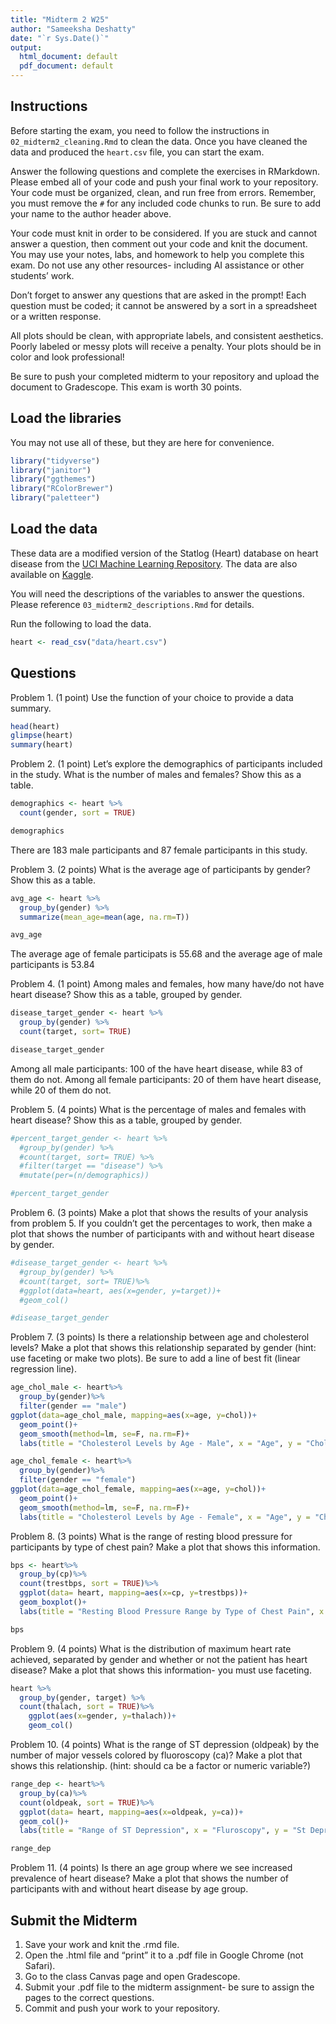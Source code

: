 ```yaml
---
title: "Midterm 2 W25"
author: "Sameeksha Deshatty"
date: "`r Sys.Date()`"
output:
  html_document: default
  pdf_document: default
---
```


## Instructions
Before starting the exam, you need to follow the instructions in `02_midterm2_cleaning.Rmd` to clean the data. Once you have cleaned the data and produced the `heart.csv` file, you can start the exam.  

Answer the following questions and complete the exercises in RMarkdown. Please embed all of your code and push your final work to your repository. Your code must be organized, clean, and run free from errors. Remember, you must remove the `#` for any included code chunks to run. Be sure to add your name to the author header above.  

Your code must knit in order to be considered. If you are stuck and cannot answer a question, then comment out your code and knit the document. You may use your notes, labs, and homework to help you complete this exam. Do not use any other resources- including AI assistance or other students' work.  

Don't forget to answer any questions that are asked in the prompt! Each question must be coded; it cannot be answered by a sort in a spreadsheet or a written response.  

All plots should be clean, with appropriate labels, and consistent aesthetics. Poorly labeled or messy plots will receive a penalty. Your plots should be in color and look professional!   

Be sure to push your completed midterm to your repository and upload the document to Gradescope. This exam is worth 30 points.  

## Load the libraries
You may not use all of these, but they are here for convenience.
```r
library("tidyverse")
library("janitor")
library("ggthemes")
library("RColorBrewer")
library("paletteer")
```

## Load the data
These data are a modified version of the Statlog (Heart) database on heart disease from the [UCI Machine Learning Repository](https://archive.ics.uci.edu/dataset/145/statlog+heart). The data are also available on [Kaggle](https://www.kaggle.com/datasets/ritwikb3/heart-disease-statlog/data).  

You will need the descriptions of the variables to answer the questions. Please reference `03_midterm2_descriptions.Rmd` for details.  

Run the following to load the data.  
```r
heart <- read_csv("data/heart.csv")
```

## Questions
Problem 1. (1 point) Use the function of your choice to provide a data summary.
```r
head(heart)
glimpse(heart)
summary(heart)
```

Problem 2. (1 point) Let's explore the demographics of participants included in the study. What is the number of males and females? Show this as a table. 
```r
demographics <- heart %>%
  count(gender, sort = TRUE)

demographics
```
There are 183 male participants and 87 female participants in this study.

Problem 3. (2 points) What is the average age of participants by gender? Show this as a table.
```r
avg_age <- heart %>%
  group_by(gender) %>%
  summarize(mean_age=mean(age, na.rm=T))

avg_age
```
The average age of female participats is 55.68 and the average age of male participants is 53.84

Problem 4. (1 point) Among males and females, how many have/do not have heart disease? Show this as a table, grouped by gender. 
```r
disease_target_gender <- heart %>%
  group_by(gender) %>%
  count(target, sort= TRUE)

disease_target_gender
```
Among all male participants: 100 of the have heart disease, while 83 of them do not. Among all female participants: 20 of them have heart disease, while 20 of them do not.

Problem 5. (4 points) What is the percentage of males and females with heart disease? Show this as a table, grouped by gender.
```r

#percent_target_gender <- heart %>%
  #group_by(gender) %>%
  #count(target, sort= TRUE) %>%
  #filter(target == "disease") %>%
  #mutate(per=(n/demographics))

#percent_target_gender

```


Problem 6. (3 points) Make a plot that shows the results of your analysis from problem 5. If you couldn't get the percentages to work, then make a plot that shows the number of participants with and without heart disease by gender.
```r
#disease_target_gender <- heart %>%
  #group_by(gender) %>%
  #count(target, sort= TRUE)%>%
  #ggplot(data=heart, aes(x=gender, y=target))+
  #geom_col()

#disease_target_gender
```


Problem 7. (3 points) Is there a relationship between age and cholesterol levels? Make a plot that shows this relationship separated by gender (hint: use faceting or make two plots). Be sure to add a line of best fit (linear regression line).
```r
age_chol_male <- heart%>%
  group_by(gender)%>%
  filter(gender == "male")
ggplot(data=age_chol_male, mapping=aes(x=age, y=chol))+
  geom_point()+
  geom_smooth(method=lm, se=F, na.rm=F)+
  labs(title = "Cholesterol Levels by Age - Male", x = "Age", y = "Cholesterol")

age_chol_female <- heart%>%
  group_by(gender)%>%
  filter(gender == "female")
ggplot(data=age_chol_female, mapping=aes(x=age, y=chol))+
  geom_point()+
  geom_smooth(method=lm, se=F, na.rm=F)+
  labs(title = "Cholesterol Levels by Age - Female", x = "Age", y = "Cholesterol")
```

Problem 8. (3 points) What is the range of resting blood pressure for participants by type of chest pain? Make a plot that shows this information.
```r
bps <- heart%>%
  group_by(cp)%>%
  count(trestbps, sort = TRUE)%>%
  ggplot(data= heart, mapping=aes(x=cp, y=trestbps))+
  geom_boxplot()+
  labs(title = "Resting Blood Pressure Range by Type of Chest Pain", x = "Chest Pain Type", y = "Resting Blood Pressure Range")

bps
```

Problem 9. (4 points) What is the distribution of maximum heart rate achieved, separated by gender and whether or not the patient has heart disease? Make a plot that shows this information- you must use faceting.
```r
heart %>%
  group_by(gender, target) %>%
  count(thalach, sort = TRUE)%>%
    ggplot(aes(x=gender, y=thalach))+
    geom_col()


```


Problem 10. (4 points) What is the range of ST depression (oldpeak) by the number of major vessels colored by fluoroscopy (ca)? Make a plot that shows this relationship. (hint: should ca be a factor or numeric variable?)
```r
range_dep <- heart%>%
  group_by(ca)%>%
  count(oldpeak, sort = TRUE)%>%
  ggplot(data= heart, mapping=aes(x=oldpeak, y=ca))+
  geom_col()+
  labs(title = "Range of ST Depression", x = "Fluroscopy", y = "St Depression")

range_dep
```


Problem 11. (4 points) Is there an age group where we see increased prevalence of heart disease? Make a plot that shows the number of participants with and without heart disease by age group.

## Submit the Midterm
1. Save your work and knit the .rmd file.  
2. Open the .html file and "print" it to a .pdf file in Google Chrome (not Safari).    
3. Go to the class Canvas page and open Gradescope.  
4. Submit your .pdf file to the midterm assignment- be sure to assign the pages to the correct questions.  
5. Commit and push your work to your repository. 